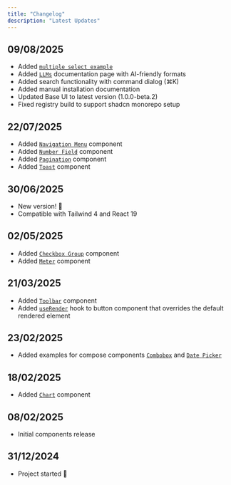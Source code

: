 ```yaml
---
title: "Changelog"
description: "Latest Updates"
---
```


## 09/08/2025

- Added [`multiple select example`](/docs/components/select#multiple)
- Added [`LLMs`](/docs/getting-started/llms) documentation page with AI-friendly formats
- Added search functionality with command dialog (⌘K)
- Added manual installation documentation
- Updated Base UI to latest version (1.0.0-beta.2)
- Fixed registry build to support shadcn monorepo setup

## 22/07/2025

- Added [`Navigation Menu`](/docs/components/navigation-menu) component
- Added [`Number Field`](/docs/components/number-field) component
- Added [`Pagination`](/docs/components/pagination) component
- Added [`Toast`](/docs/components/toast) component

## 30/06/2025

- New version! 🎉
- Compatible with Tailwind 4 and React 19

## 02/05/2025

- Added [`Checkbox Group`](/docs/components/checkbox-group) component
- Added [`Meter`](/docs/components/meter) component

## 21/03/2025

- Added [`Toolbar`](/docs/components/toolbar) component
- Added [`useRender`](https://base-ui.com/react/utils/use-render) hook to button component that overrides the default rendered element

## 23/02/2025

- Added examples for compose components [`Combobox`](/docs/components/combobox) and [`Date Picker`](/docs/components/date-picker)

## 18/02/2025

- Added [`Chart`](/docs/components/chart) component

## 08/02/2025

- Initial components release

## 31/12/2024

- Project started 🎉

